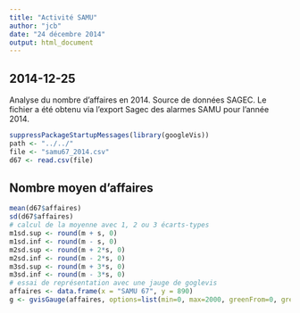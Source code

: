 ```yaml
---
title: "Activité SAMU"
author: "jcb"
date: "24 décembre 2014"
output: html_document
---
```


2014-12-25
----------

Analyse du nombre d'affaires en 2014. Source de données SAGEC. Le fichier a été obtenu via l'export Sagec des alarmes SAMU pour l'année 2014.

```r
suppressPackageStartupMessages(library(googleVis))
path <- "../../"
file <- "samu67_2014.csv"
d67 <- read.csv(file)
```

Nombre moyen d'affaires
------------------------
```r
mean(d67$affaires)
sd(d67$affaires)
# calcul de la moyenne avec 1, 2 ou 3 écarts-types
m1sd.sup <- round(m + s, 0)
m1sd.inf <- round(m - s, 0)
m2sd.sup <- round(m + 2*s, 0)
m2sd.inf <- round(m - 2*s, 0)
m3sd.sup <- round(m + 3*s, 0)
m3sd.inf <- round(m - 3*s, 0)
# essai de représentation avec une jauge de goglevis
affaires <- data.frame(x = "SAMU 67", y = 890)
g <- gvisGauge(affaires, options=list(min=0, max=2000, greenFrom=0, greenTo=m1sd.sup, yellowFrom=m1sd.sup, yellowTo=m2sd.sup, redFrom=m2sd.sup, redTo=2000))



```

